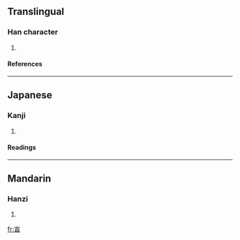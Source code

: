 ==Translingual==
===Han character===
{{Han char|rn=46|rad=山|as=06|sn=9|four=|canj=山卜日 (UYA)}}
# {{defn|Han|sort=山06}}
====References====
{{Han ref|kx=0310.330|dkj=08045|hdz=10771.130|uh=5CD5|ud=23765}}
----
==Japanese==
===Kanji===
{{ja-kanji|grade=|rs=山06}}
# {{defn|Japanese}} 
====Readings====
{{ja-readings|on=[[し]] (shi)|kun=}}
----
==Mandarin==
===Hanzi===
{{cmn-hanzi|pin=[[shí]] ([[shi2]])|wg=shih<sup>2</sup>}}
# {{defn|Mandarin}}

[[fr:峕]]
